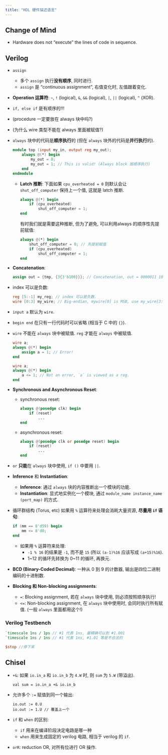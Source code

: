 ```yaml
---
title: "HDL 硬件描述语言"
---
```


## Change of Mind

- Hardware does not "execute" the lines of code in sequence. 

## Verilog

- `assign`
    - 多个 `assign` 执行**没有顺序**, 同时进行.
    - `assign` 是 "continuous assignment", 右值变化时, 左值跟着变化.

- **Operation 运算符**: `~`, `!` (logical), `&`, `&&` (logical), `|`, `||` (logical), `^` (XOR).


- `if, else if` 是有顺序的!!!

- (procedure 一定要放在 always 块中吗?)


- (为什么 wire 类型不能在 always 里面被赋值?)

- `always` 块中的代码是**顺序执行**的 (但在 `always` 块外的代码是**并行执行**的).

    ```verilog
    module top (input my_in, output reg my_out);
        always @(*) begin
            my_out = 0;
            my_out = 1; // This is valid! (Always block 按顺序执行)
        end
    endmodule
    ```

    - **Latch 推断**: 下面如果 `cpu_overheated = 0` 则默认会让 `shut_off_computer` 保持上一个值, 这就是 latch 推断.

        ```verilog
        always @(*) begin
            if (cpu_overheated)
                shut_off_computer = 1;
        end
        ```
        有时我们就是需要这种推断, 但为了避免, 可以利用always 的顺序性先提前赋值:
        
        ```verilog
        always @(*) begin
            shut_off_computer = 0; // 先提前赋值
            if (cpu_overheated)
                shut_off_computer = 1;
        end
        ```

- **Concatenation**: 

    ```verilog
    assign out = {tmp, {3{3'b100}}}; // Concatenation, out = 0000011 100 100 100
    ```

- index 可以是负数:

    ```verilog
    reg [5:-1] my_reg; // index 可以是负数.
    wire [0:3] my_wire; // Big-endian, mywire[0] is MSB, use my_wire[3:0] later is illegal!
    ```

- `input a` 默认为 `wire`.

- `begin end` 在只有一行代码时可以省略 (相当于 C 中的 `{}`).

- `wire` 不能在 `always` 块中被赋值. `reg` 才能在 `always` 中被赋值.
    
    ```verilog
    wire a;
    always @(*) begin
        assign a = 1; // Error!
    end
    ```
    ```verilog
    wire a;
    always @(*) begin
        a <= 1; // Not an error, `a` is viewed as a reg.
    end
    ```

- **Synchronous and Asynchronous Reset**:

    - synchronous reset: 

        ```verilog
        always @(posedge clk) begin
            if (reset)
                ...
        end
        ```

    - asynchronous reset: 

        ```verilog
        always @(posedge clk or posedge reset) begin
            if (reset)
                ...
        end
        ```

- `or` **只能**在 `always` 块中使用, `if ()` 中要用 `||`.

- **Inference** 和 **Instantiation**:
    - **Inference**: 通过 `always` 块的内容推断出一个模块的功能.
    - **Instantiation**: 显式地实例化一个模块, 通过 `module_name instance_name (port_map)` 的方式.

 - 循环群结构 (Torus, etc) 如果用 `%` 运算符来处理会消耗大量资源, **尽量用 `if` 语句**:

    ```verilog
    if (mm == 8'd59) begin
        mm <= 8'd0;
    end
    ```

    - 如果用 `%` 运算符来处理:
        - `-1 % 16` 的结果是 `-1`, 而不是 `15` (所以 `(a-1)%16` 应该写成 `(a+15)%16`).
        - 1~12 的循环先转换为 0~11 的循环, 再换元.

- **BCD (Binary-Coded Decimal)**: 一种从 0 到 9 的计数器, 输出是四位二进制编码的十进制数.

- **Blocking 和 Non-blocking assignments**:
    - `=`: Blocking assignment, 若在 `always` 块中使用, 则必须按照顺序执行!
    - `<=`: Non-blocking assignment, 在 `always` 块中使用时, 会同时执行所有赋值. (一般 `always` 里面都用这个!)

### Verilog Testbench

```verilog
`timescale 1ns / 1ps // #1 代表 1ns, 最精确可以到 #1.001
`timescale 1ns / 1ns // #1 代表 1ns, #1.01 等是不合法的

$stop //停下来
```


## Chisel

- `+&`: 如果 `io.in_a` 和 `io.in_b` 为 `4.W` 时, 则 `sum` 为 `5.W` (带溢出).

    ```chisel
    val sum = io.in_a +& io.in_b
    ```

- 允许多个 `:=` 赋值到同一个输出:

    ```chisel
    io.out := 0.U
    io.out := 1.U // 覆盖上一个
    ```

- `if` 和 `when` 的区别:
    - `if` 用来在编译阶段决定电路是哪一种
    - `when` 用来生成固定的 verilog 电路, 相当于 verilog 的 `if`.

- `orR`: reduction OR, 对所有位进行 OR 操作.